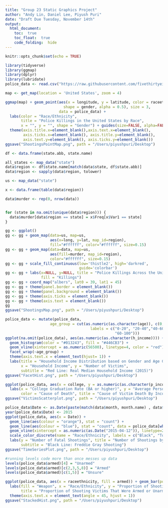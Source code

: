 ```yaml
---
title: "Group 23 Static Graphics Project"
author: "Andy Lin, Daniel Lee, Piyush Puri"
date: "Draft Due Tuesday, November 14th"
output: 
  html_document:
    toc:  true
    toc_float:  true
    code_folding:  hide
---
```


```r
knitr::opts_chunk$set(echo = TRUE)
```

```r
library(tidyverse)
library(ggmap)
library(dplyr)
library(lubridate)
police_data <- read.csv("https://raw.githubusercontent.com/fivethirtyeight/data/master/police-killings/police_killings.csv")
```

```r
map <- get_map(location = 'United States', zoom = 4)

ggmap(map) + geom_point(aes(x = longitude, y = latitude, color = raceethnicity, 
                          shape = gender, alpha = 0.5), size = 3, 
                        data = police_data) + 
  labs(color = "Race/Ethnicity",
       title = "Police Killings in the United States by Race",
       x = "", y = "", shape = "Gender") + guides(size=FALSE, alpha=FALSE) + 
  theme(axis.title.x=element_blank(),axis.text.x=element_blank(), 
        axis.ticks.x=element_blank(), axis.title.y=element_blank(),
        axis.text.y=element_blank(), axis.ticks.y=element_blank())
ggsave("ShootingsPointMap.png", path = "/Users/piyushpuri/Desktop")
```


```r
df <- data.frame(state.abb, state.name)

all_states <- map_data("state")
data$region <- df$state.name[match(data$state, df$state.abb)]
data$region <- sapply(data$region, tolower)

us <- map_data("state")

x <- data.frame(table(data$region))

data$murder <- rep(0, nrow(data))


for (state in na.omit(unique(data$region))) {
  data$murder[data$region == state] = x$Freq[x$Var1 == state]
}

gg <- ggplot()
gg <- gg + geom_map(data=us, map=us,
                    aes(x=long, y=lat, map_id=region),
                    fill="#ffffff", color="#ffffff", size=0.15)
gg <- gg + geom_map(data=data, map=us,
                    aes(fill=murder, map_id=region),
                    color="#ffffff", size=0.15)
gg <- gg + scale_fill_continuous(low='thistle2', high='darkred', 
                                 guide='colorbar')
gg <- gg + labs(x=NULL, y=NULL, title = "Police Killings Across the United States", 
                fill = "Killings")
gg <- gg + coord_map("albers", lat0 = 39, lat1 = 45) 
gg <- gg + theme(panel.border = element_blank())
gg <- gg + theme(panel.background = element_blank())
gg <- gg + theme(axis.ticks = element_blank())
gg <- gg + theme(axis.text = element_blank())
gg 
ggsave("ShootingsMap.png", path = "/Users/piyushpuri/Desktop")
```

```r
police_data <- mutate(police_data, 
                    age_group = cut(as.numeric(as.character(age)), c(0, 20, 40, 60, 100), 
                                      labels = c("0-20", "20-40","40-60",
                                                 "60-100")))
ggplot(na.omit(police_data), aes(as.numeric(as.character(h_income)))) + 
  geom_histogram(color = "#013243", fill = "#446CB3") + 
  geom_vline(xintercept = as.numeric(56500), linetype=4, color = "red") +
  facet_wrap(~age_group) + 
  theme(axis.text.x = element_text(hjust= 1)) +
  labs(title = "Household Income Distribution based on Gender and Age Groups",
       x = "Household Income", y = "Number of Victims", 
       subtitle = "Red Line: Real Median Household Income (2015)")
ggsave("FacetHist.png", path = "/Users/piyushpuri/Desktop")
```

```r
ggplot(police_data, aes(x = college, y = as.numeric(as.character(p_income)))) + geom_point(aes(color = cause)) +
  labs(x = "College Graduation Rate (BA or higher)", y = "Average Personal Income",
       color = "Cause of Death", title = "Cause of Victim Death By Income and Education")
ggsave("VictimsScatterplot.png", path = "/Users/piyushpuri/Desktop")
```

```r
police_data$Date <- as.Date(paste(match(data$month, month.name) , data$day , sep = "/" )  , format = "%m/%d" )
year(police_data$Date) <- 2015
ggplot(police_data, aes(x = Date)) + 
  geom_line(aes(colour = "orange"), stat = "count") + 
  geom_line(aes(colour = "blue"), stat = "count", data = police_data[which(police_data$raceethnicity == "Black"),]) + 
  geom_vline(xintercept = as.numeric(as.Date("2015-04-12")), linetype=2, color = "black", size=1) +
  scale_color_discrete(name = "Race/Ethnicity", labels = c("Black", "Total")) + 
  labs(y = "Number of Fatal Shootings", title = "Number of Shootings by Day",
       subtitle = "Black Line: Freddie Gray Shooting") 
ggsave("TimeSeriesPlot.png", path = "/Users/piyushpuri/Desktop") 
```

```r
#running levels code more than once messes up data
levels(police_data$armed)[4] = "Unarmed"
levels(police_data$armed)[c(2,3,5,8)] = "Armed"
levels(police_data$armed)[c(1,5)] = "Unsure"
```

```r
ggplot(police_data, aes(x = raceethnicity, fill = armed)) + geom_bar(position = "fill") +
  labs(fill = "Weapon", x = "Race/Ethnicity", y = "Proportion of Shootings",
       title = "Proportion of Shooting Victims That Were Armed or Unarmed") +
  theme(axis.text.x = element_text(angle = 45, hjust = 1))
ggsave("StackedHist.png", path = "/Users/piyushpuri/Desktop")
```


